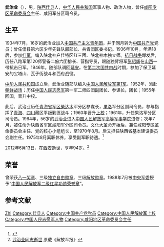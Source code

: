 '''武治业'''（{{bd|1918年|9月|2012年|6月13日|catIdx=W武}}），男，[[陕西|陕西]][[佳县|佳县]]人，[[中华人民共和国|中华人民共和国]]军事人物、政治人物，曾任[[咸阳专区革命委员会|咸阳专区革命委员会]]主任、咸阳军分区司令员。

== 生平 ==
1934年7月，16岁的武治业加入[[中国共产主义青年团|中国共产主义青年团]]，并于同月转为[[中国共产党|中国共产党]]党员；曾任佳县第六区少年先锋队部部长、共青团区委书记。1936年10月，年满18后，参加[[红军|红军]]，编入陕北神户佳特区红三团、陕北神木独立师。[[抗日战争|抗日战争]]爆发后，历任八路军第120师警备二旅六团排长、营指导员，跟随独臂将军[[彭绍辉|彭绍辉]]在[[山西|山西]]一带抗击日军。1946年，随部队调回[[延安|延安]]。在[[第二次国共内战|第二次国共内战]]时期，参加了保卫延安的宝塔山、瓦子街战斗和西府战役。

[[中华人民共和国|中华人民共和国]]成立后，武治业随部队编入[[中国人民解放军第1集团军|中国人民解放军第1军]]。1952年，派赴[[朝鲜战争|朝鲜战场]]；历任[[中国人民志愿军|中国人民志愿军]]第一军二师四团副团长、参谋长，团长；1955年回国，晉升中校。

此后，武治业历任[[中国人民解放军|青海省军区]][[柴达木|柴达木]]军分区参谋长，[[果洛|果洛]]军分区副司令员，参与指挥了[[青海|青海]]、[[四川|四川]]藏区平叛剿匪战斗；1960年晋升[[上校|上校]]；1961年，升任果洛军分区司令员。1964年，56岁的武治业进入[[中国人民解放军高等军事学院|中国人民解放军高等军事学院]]进修；次年7月，被任命为[[中国人民解放军|陕西省军区]]咸阳军分区司令员。[[文化大革命|文化大革命]]开始后，兼任咸阳专区革命委员会主任、党的核心小组组长，至1970年8月。后又担任陕西省基本建设委员会副主任。1975年8月离职休养，享受副军职待遇。<ref>{{Cite web |url=http://www.sanqinyou.com/mingren/info/13121011154591230.html |title=武治业介绍 |access-date=2014-11-28 |archive-date=2016-03-04 |archive-url=https://web.archive.org/web/20160304123824/http://www.sanqinyou.com/mingren/info/13121011154591230.html |dead-url=no }}</Ref>

2012年6月13日，在[[西安|西安]]逝世，享年94岁。<ref>[http://cpc.people.com.cn/n/2012/1220/c87393-19956306.html 武治业同志逝世] {{Wayback|url=http://cpc.people.com.cn/n/2012/1220/c87393-19956306.html |date=20190827101348 }} 原载《解放军报》</Ref>

== 荣誉 ==
曾荣获[[八一奖章|八一奖章]]、三级[[独立自由勋章|独立自由勋章]]、三级[[解放勋章|解放勋章]]。1988年7月被[[中央军委|中央军委]]授予“[[红星奖章|中国人民解放军二级红星功勋荣誉章]]”。

==参考文献==
{{reflist}}

{{start box}}
{{s-ppo}}
{{s-before|[[张景文_(地委书记)|张景文]]}}
{{s-title|[[中国共产党咸阳地区革命委员会|中国共产党咸阳地区革命委员会]]核心小组组长|1968年9月－1970年2月}}
{{s-after|[[张逸之|张逸之]]}}
{{s-gov}}
{{s-new|reason=新设机构<br><small>前一位相同頭銜：咸阳地区行署专员：[[王世俊|王世俊]]</small>}}
{{s-title|[[咸阳地区革命委员会|咸阳地区革命委员会]]主任|1968年8月－1970年8月}}
{{s-after|[[张逸之|张逸之]]}}
{{end box}}

{{中华人民共和国咸阳市历任市领导列表}}

{{Authority control}}
{{DEFAULTSORT:Wu}}
[[Category:武姓|Zhi]]
[[Category:佳县人|Category:佳县人]]
[[Category:中国共产党党员|Category:中国共产党党员]]
[[Category:中国人民解放军上校|Category:中国人民解放军上校]]
[[Category:中国人民志愿军人物|Category:中国人民志愿军人物]]
[[Category:咸阳地区革命委员会主任|Category:咸阳地区革命委员会主任]]